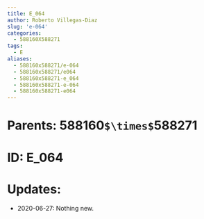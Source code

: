 ```yaml
---
title: E_064
author: Roberto Villegas-Diaz
slug: 'e-064'
categories:
  - 588160X588271
tags:
  - E
aliases:
  - 588160x588271/e-064
  - 588160x588271/e064
  - 588160x588271-e_064
  - 588160x588271-e-064
  - 588160x588271-e064
---
```


# **Parents**: 588160`$\times$`588271
# **ID**: E_064
# **Updates**: 
 - 2020-06-27: Nothing new.
